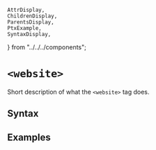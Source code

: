     AttrDisplay,
    ChildrenDisplay,
    ParentsDisplay,
    PtxExample,
    SyntaxDisplay,
} from "../../../components";

# `<website>`

Short description of what the `<website>` tag does.

## Syntax

<SyntaxDisplay name="website" />

## Examples

    
